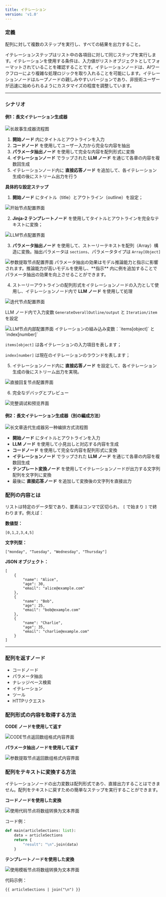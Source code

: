 ```yaml
---
title: イテレーション
version: 'v1.0'
---
```


### 定義

配列に対して複数のステップを実行し、すべての結果を出力すること。

イテレーションステップはリスト中の各項目に対して同じステップを実行します。イテレーションを使用する条件は、入力値がリストオブジェクトとしてフォーマットされていることを確認することです。イテレーションノードは、AIワークフローにより複雑な処理ロジックを取り入れることを可能にします。イテレーションノードはループノードの親しみやすいバージョンであり、非技術ユーザーが迅速に始められるようにカスタマイズの程度を調整しています。

***

### シナリオ

#### **例1：長文イテレーション生成器**

<Frame caption="长故事生成器">
  <img src="../../../.gitbook/assets/iteration-story-generator.png" alt="长故事生成器流程图" />
</Frame>

1. **開始ノード** 内にタイトルとアウトラインを入力
2. **コードノード** を使用してユーザー入力から完全な内容を抽出
3. **パラメータ抽出ノード** を使用して完全な内容を配列形式に変換
4. **イテレーションノード** でラップされた **LLM ノード** を通じて各章の内容を複数回生成
5. イテレーションノード内に **直接応答ノード** を追加して、各イテレーション生成の後にストリーム出力を行う

**具体的な設定ステップ**

1. **開始ノード** にタイトル（title）とアウトライン（outline）を設定；

<Frame caption="開始ノードの設定" width="375">
  <img src="../../../../img/jp-iteration-start.png" alt="开始节点配置界面" />
</Frame>

2. **Jinja-2 テンプレートノード** を使用してタイトルとアウトラインを完全なテキストに変換；

<Frame caption="テンプレートノード" width="375">
  <img src="../../../../img/jp-iteration-outline.png" alt="LLM节点配置界面" />
</Frame>

3. **パラメータ抽出ノード** を使用して、ストーリーテキストを配列（Array）構造に変換。抽出パラメータは `sections`、パラメータタイプは `Array[Object]`

<Frame caption="パラメータ抽出" width="375">
  <img src="../../../../img/workflow-extract-subtitles-and-outlines.png" alt="参数提取节点配置界面" />
</Frame>

<Note>
  パラメータ抽出の効果はモデル推論能力と指示に影響されます。推論能力が高いモデルを使用し、**指示** 内に例を追加することでパラメータ抽出の効果を向上させることができます。
</Note>

4. ストーリーアウトラインの配列形式をイテレーションノードの入力として使用し、イテレーションノード内で **LLM ノード** を使用して処理

<Frame caption="イテレーションノードの設定" width="375">
  <img src="../../../../img/workflow-iteration-node.png" alt="迭代节点配置界面" />
</Frame>

LLM ノード内で入力変数 `GenerateOverallOutline/output` と `Iteration/item` を設定

<Frame caption="LLMノードの設定" width="375">
  <img src="../../../../img/workflow-iteration-llm-node.png" alt="LLM节点内部配置界面" />
</Frame>

<Note>
イテレーションの組み込み変数：`items[object]` と `index[number]`

`items[object]` は各イテレーションの入力項目を表します；

`index[number]` は現在のイテレーションのラウンドを表します；
</Note>

5. イテレーションノード内に **直接応答ノード** を設定して、各イテレーション生成の後にストリーム出力を実現。

<Frame caption="Answerノードの設定" width="375">
  <img src="../../../../img/workflow-configure-anwer-node.png" alt="直接回复节点配置界面" />
</Frame>

6. 完全なデバッグとプレビュー

<Frame caption="ストーリー章ごとの多段イテレーション生成">
  <img src="../../../../img/iteration-node-iteration-through-story-chapters.png" alt="完整调试和预览界面" />
</Frame>

#### **例2：長文イテレーション生成器（別の編成方法）**

<Frame caption="長文イテレーション生成器（別の編成方法）">
  <img src="../../../../img/iteration-node-iteration-long-article-iteration-generator.png" alt="长文章迭代生成器另一种编排方式流程图" />
</Frame>

* **開始ノード** にタイトルとアウトラインを入力
* **LLM ノード** を使用して小見出しと対応する内容を生成
* **コードノード** を使用して完全な内容を配列形式に変換
* **イテレーションノード** でラップされた **LLM ノード** を通じて各章の内容を複数回生成
* **テンプレート変換ノード** を使用してイテレーションノードが出力する文字列配列を文字列に変換
* 最後に **直接応答ノード** を追加して変換後の文字列を直接出力

### 配列の内容とは

リストは特定のデータ型であり、要素はコンマで区切られ、 `[` で始まり `]` で終わります。例えば：

**数値型：**

```
[0,1,2,3,4,5]
```

**文字列型：**

```
["monday", "Tuesday", "Wednesday", "Thursday"]
```

**JSON オブジェクト：**

```
[
    {
        "name": "Alice",
        "age": 30,
        "email": "alice@example.com"
    },
    {
        "name": "Bob",
        "age": 25,
        "email": "bob@example.com"
    },
    {
        "name": "Charlie",
        "age": 35,
        "email": "charlie@example.com"
    }
]
```

***

### 配列を返すノード

* コードノード
* パラメータ抽出
* ナレッジベース検索
* イテレーション
* ツール
* HTTPリクエスト

### 配列形式の内容を取得する方法

**CODE ノードを使用して返す**

<Frame caption="コードノード出力Array" width="375">
  <img src="../../../../img/workflow-extract-subtitles-and-outlines.png" alt="CODE节点返回数组格式内容界面" />
</Frame>

**パラメータ抽出ノードを使用して返す**

<Frame caption="パラメータ抽出ノード出力array" width="375">
  <img src="../../../../img/workflow-parameter-extraction-node.png" alt="参数提取节点返回数组格式内容界面" />
</Frame>

### 配列をテキストに変換する方法

イテレーションノードの出力変数は配列形式であり、直接出力することはできません。配列をテキストに戻すための簡単なステップを実行することができます。

**コードノードを使用した変換**

<Frame caption="コードノード変換" width="334">
  <img src="../../../../img/iteration-code-node-convert.png" alt="使用代码节点将数组转换为文本界面" />
</Frame>

コード例：

```python
def main(articleSections: list):
    data = articleSections
    return {
        "result": "\n".join(data)
    }
```

**テンプレートノードを使用した変換**

<Frame caption="テンプレートノード変換" width="332">
  <img src="../../../../img/workflow-template-node.png" alt="使用模板节点将数组转换为文本界面" />
</Frame>

代码示例：

```django
{{ articleSections | join("\n") }}
```